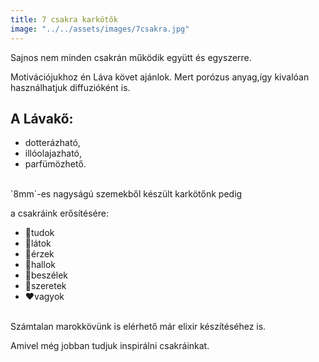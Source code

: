 ```yaml
---
title: 7 csakra karkötők
image: "../../assets/images/7csakra.jpg"
---
```

Sajnos nem minden csakrán működik együtt és egyszerre.

Motivációjukhoz én Láva követ ajánlok.
Mert porózus anyag,így kivalóan használhatjuk diffuzióként is.
<br />
## A Lávakő:
- dotterázható,
- illóolajazható,
- parfümözhető.
<br />
`8mm`-es nagyságú  szemekből készült karkötőnk pedig

a csakráink erősítésére:
- 💜tudok
- 💙látok
- 💚érzek
- 🩵hallok
- 🤎beszélek
- 💛szeretek
- ❤️vagyok
<br />
Számtalan marokkövünk is elérhető már elixir készítéséhez is.

Amivel még jobban tudjuk inspirálni csakráinkat.
